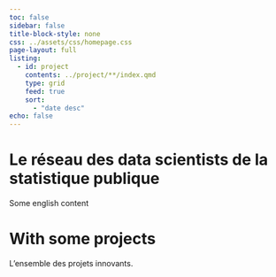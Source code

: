 ```yaml
---
toc: false
sidebar: false
title-block-style: none
css: ../assets/css/homepage.css
page-layout: full
listing:
  - id: project
    contents: ../project/**/index.qmd
    type: grid
    feed: true
    sort:
      - "date desc"
echo: false
---
```



::: {.content-visible when-profile="en"}

# Le réseau des data scientists de la statistique publique

Some english content


# With some projects
L'ensemble des projets innovants. 


:::: {#project}
::::



:::


